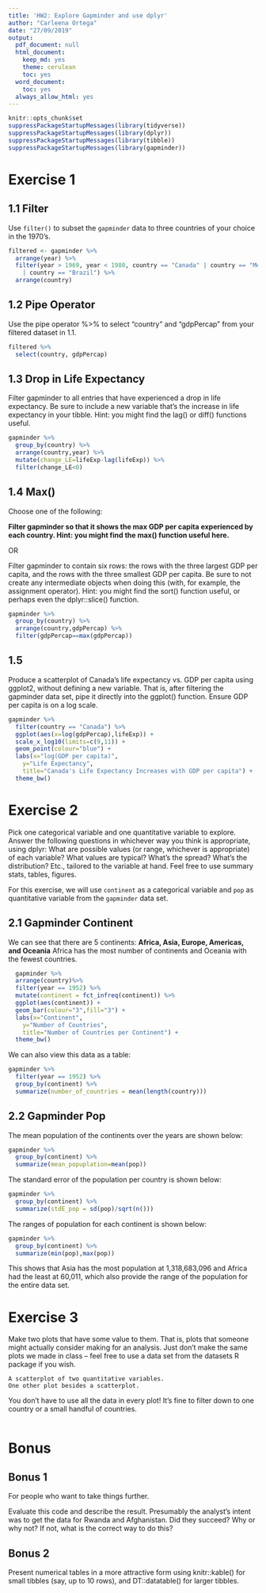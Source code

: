 ```yaml
---
title: 'HW2: Explore Gapminder and use dplyr'
author: "Carleena Ortega"
date: "27/09/2019"
output:
  pdf_document: null
  html_document:
    keep_md: yes
    theme: cerulean
    toc: yes
  word_document:
    toc: yes
  always_allow_html: yes
---
```


```r
knitr::opts_chunk$set
suppressPackageStartupMessages(library(tidyverse))
suppressPackageStartupMessages(library(dplyr))
suppressPackageStartupMessages(library(tibble))
suppressPackageStartupMessages(library(gapminder))
```

# Exercise 1
## 1.1 Filter
Use `filter()` to subset the `gapminder` data to three countries of your choice in the 1970’s.
```r

filtered <- gapminder %>%
  arrange(year) %>%
  filter(year > 1969, year < 1980, country == "Canada" | country == "Mexico" 
    | country == "Brazil") %>%
  arrange(country)
```


## 1.2 Pipe Operator
Use the pipe operator %>% to select “country” and “gdpPercap” from your filtered dataset in 1.1.

```r
filtered %>%
  select(country, gdpPercap) 
```

## 1.3 Drop in Life Expectancy
Filter gapminder to all entries that have experienced a drop in life expectancy. Be sure to include a new variable that's the increase in life expectancy in your tibble. Hint: you might find the lag() or diff() functions useful.

```r
gapminder %>%
  group_by(country) %>%
  arrange(country,year) %>%
  mutate(change_LE=lifeExp-lag(lifeExp)) %>%
  filter(change_LE<0) 

```

## 1.4 Max()

Choose one of the following:

**Filter gapminder so that it shows the max GDP per capita experienced by each country. 
Hint: you might find the max() function useful here.**

OR

Filter gapminder to contain six rows: the rows with the three largest GDP per capita, 
 and the rows with the three smallest GDP per capita. Be sure to not create any 
intermediate objects when doing this (with, for example, the assignment operator). 
Hint: you might find the sort() function useful, or perhaps even the dplyr::slice() function.


```r
gapminder %>%
  group_by(country) %>%
  arrange(country,gdpPercap) %>%
  filter(gdpPercap==max(gdpPercap))
```

## 1.5 

Produce a scatterplot of Canada’s life expectancy vs. GDP per capita using ggplot2, without defining a new variable. That is, after filtering the gapminder data set, pipe it directly into the ggplot() function. Ensure GDP per capita is on a log scale.

```r
gapminder %>%
  filter(country == "Canada") %>%
  ggplot(aes(x=log(gdpPercap),lifeExp)) +
  scale_x_log10(limits=c(9,11)) +
  geom_point(colour="blue") +
  labs(x="log(GDP per capita)",
    y="Life Expectancy", 
    title="Canada's Life Expectancy Increases with GDP per capita") +
  theme_bw()
```

# Exercise 2

Pick one categorical variable and one quantitative variable to explore. Answer the following questions in whichever way you think is appropriate, using dplyr:
What are possible values (or range, whichever is appropriate) of each variable?
What values are typical? What’s the spread? What’s the distribution? Etc., tailored to the variable at hand.
Feel free to use summary stats, tables, figures.

For this exercise, we will use `continent` as a categorical variable and `pop` as quantitative variable from the  `gapminder` data set.

## 2.1 Gapminder Continent

 We can see that there are 5 continents: **Africa, Asia, Europe, Americas, and Oceania**
 Africa has the most number of continents and Oceania with the fewest countries.
```r
  gapminder %>% 
  arrange(country)%>%
  filter(year == 1952) %>% 
  mutate(continent = fct_infreq(continent)) %>% 
  ggplot(aes(continent)) +
  geom_bar(colour="3",fill="3") +
  labs(x="Continent",
    y="Number of Countries", 
    title="Number of Countries per Continent") +
  theme_bw()
```

We can also view this data as a table:
```r
gapminder %>% 
  filter(year == 1952) %>% 
  group_by(continent) %>% 
  summarize(number_of_countries = mean(length(country)))
```

## 2.2 Gapminder Pop

The mean population of the continents over the years are shown below:
```r
gapminder %>% 
  group_by(continent) %>%
  summarize(mean_popuplation=mean(pop))
```

The standard error of the population per country is shown below:
```r
gapminder %>%
  group_by(continent) %>%
  summarize(stdE_pop = sd(pop)/sqrt(n()))
```
The ranges of population for each continent is shown below:
```r
gapminder %>%
  group_by(continent) %>%
  summarize(min(pop),max(pop))
```
This shows that Asia has the most population at 1,318,683,096 and Africa had the least at 60,011, which also provide the range of the population for the entire data set.

# Exercise 3
  
  Make two plots that have some value to them. That is, plots that someone might actually consider making for an analysis. Just don’t make the same plots we made in class – feel free to use a data set from the datasets R package if you wish.

    A scatterplot of two quantitative variables.
    One other plot besides a scatterplot.

You don’t have to use all the data in every plot! It’s fine to filter down to one country or a small handful of countries.

```r

```

# Bonus

## Bonus 1

For people who want to take things further.

Evaluate this code and describe the result. Presumably the analyst’s intent was to get the data for Rwanda and Afghanistan. Did they succeed? Why or why not? If not, what is the correct way to do this?

## Bonus 2

Present numerical tables in a more attractive form using knitr::kable() for small tibbles (say, up to 10 rows), and DT::datatable() for larger tibbles.
